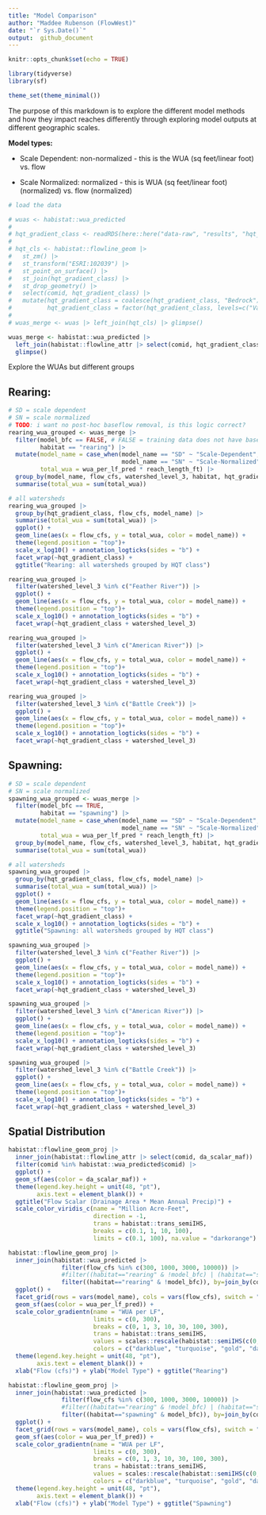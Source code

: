 ```yaml
---
title: "Model Comparison"
author: "Maddee Rubenson (FlowWest)"
date: "`r Sys.Date()`"
output:  github_document
---
```


```r
knitr::opts_chunk$set(echo = TRUE)

library(tidyverse)
library(sf)

theme_set(theme_minimal())

```

The purpose of this markdown is to explore the different model methods and how they impact reaches differently through exploring model outputs at different geographic scales.

**Model types:**

-   Scale Dependent: non-normalized - this is the WUA (sq feet/linear foot) vs. flow

-   Scale Normalized: normalized - this is WUA (sq feet/linear foot) (normalized) vs. flow (normalized)

```r
# load the data

# wuas <- habistat::wua_predicted
# 
# hqt_gradient_class <- readRDS(here::here("data-raw", "results", "hqt_gradient_class.Rds"))
# 
# hqt_cls <- habistat::flowline_geom |>
#   st_zm() |>
#   st_transform("ESRI:102039") |> 
#   st_point_on_surface() |>
#   st_join(hqt_gradient_class) |>
#   st_drop_geometry() |> 
#   select(comid, hqt_gradient_class) |> 
#   mutate(hqt_gradient_class = coalesce(hqt_gradient_class, "Bedrock"),
#          hqt_gradient_class = factor(hqt_gradient_class, levels=c("Valley Lowland", "Valley Foothill", "Bedrock"))) 
# 
# wuas_merge <- wuas |> left_join(hqt_cls) |> glimpse()

wuas_merge <- habistat::wua_predicted |> 
  left_join(habistat::flowline_attr |> select(comid, hqt_gradient_class)) |>
  glimpse()
```

Explore the WUAs but different groups

## Rearing:

```r
# SD = scale dependent
# SN = scale normalized
# TODO: i want no post-hoc baseflow removal, is this logic correct?
rearing_wua_grouped <- wuas_merge |> 
  filter(model_bfc == FALSE, # FALSE = training data does not have baseflow channel = baseflow channel was removed
         habitat == "rearing") |> 
  mutate(model_name = case_when(model_name == "SD" ~ "Scale-Dependent",
                                model_name == "SN" ~ "Scale-Normalized"),
         total_wua = wua_per_lf_pred * reach_length_ft) |> 
  group_by(model_name, flow_cfs, watershed_level_3, habitat, hqt_gradient_class) |> 
  summarise(total_wua = sum(total_wua))

# all watersheds
rearing_wua_grouped |> 
  group_by(hqt_gradient_class, flow_cfs, model_name) |> 
  summarise(total_wua = sum(total_wua)) |> 
  ggplot() + 
  geom_line(aes(x = flow_cfs, y = total_wua, color = model_name)) +
  theme(legend.position = "top")+
  scale_x_log10() + annotation_logticks(sides = "b") +
  facet_wrap(~hqt_gradient_class) +
  ggtitle("Rearing: all watersheds grouped by HQT class")

rearing_wua_grouped |> 
  filter(watershed_level_3 %in% c("Feather River")) |> 
  ggplot() + 
  geom_line(aes(x = flow_cfs, y = total_wua, color = model_name)) +
  theme(legend.position = "top")+
  scale_x_log10() + annotation_logticks(sides = "b") +
  facet_wrap(~hqt_gradient_class + watershed_level_3)

rearing_wua_grouped |> 
  filter(watershed_level_3 %in% c("American River")) |> 
  ggplot() + 
  geom_line(aes(x = flow_cfs, y = total_wua, color = model_name)) +
  theme(legend.position = "top")+
  scale_x_log10() + annotation_logticks(sides = "b") +
  facet_wrap(~hqt_gradient_class + watershed_level_3)

rearing_wua_grouped |> 
  filter(watershed_level_3 %in% c("Battle Creek")) |> 
  ggplot() + 
  geom_line(aes(x = flow_cfs, y = total_wua, color = model_name)) +
  theme(legend.position = "top")+
  scale_x_log10() + annotation_logticks(sides = "b") +
  facet_wrap(~hqt_gradient_class + watershed_level_3)
```

## Spawning:

```r
# SD = scale dependent
# SN = scale normalized
spawning_wua_grouped <- wuas_merge |> 
  filter(model_bfc == TRUE,
         habitat == "spawning") |> 
  mutate(model_name = case_when(model_name == "SD" ~ "Scale-Dependent",
                                model_name == "SN" ~ "Scale-Normalized"),
         total_wua = wua_per_lf_pred * reach_length_ft) |> 
  group_by(model_name, flow_cfs, watershed_level_3, habitat, hqt_gradient_class) |> 
  summarise(total_wua = sum(total_wua))

# all watersheds
spawning_wua_grouped |> 
  group_by(hqt_gradient_class, flow_cfs, model_name) |> 
  summarise(total_wua = sum(total_wua)) |> 
  ggplot() + 
  geom_line(aes(x = flow_cfs, y = total_wua, color = model_name)) +
  theme(legend.position = "top")+
  facet_wrap(~hqt_gradient_class) + 
  scale_x_log10() + annotation_logticks(sides = "b") +
  ggtitle("Spawning: all watersheds grouped by HQT class") 

spawning_wua_grouped |> 
  filter(watershed_level_3 %in% c("Feather River")) |> 
  ggplot() + 
  geom_line(aes(x = flow_cfs, y = total_wua, color = model_name)) +
  theme(legend.position = "top")+
  scale_x_log10() + annotation_logticks(sides = "b") +
  facet_wrap(~hqt_gradient_class + watershed_level_3)

spawning_wua_grouped |> 
  filter(watershed_level_3 %in% c("American River")) |> 
  ggplot() + 
  geom_line(aes(x = flow_cfs, y = total_wua, color = model_name)) +
  theme(legend.position = "top")+
  scale_x_log10() + annotation_logticks(sides = "b") +
  facet_wrap(~hqt_gradient_class + watershed_level_3)

spawning_wua_grouped |> 
  filter(watershed_level_3 %in% c("Battle Creek")) |> 
  ggplot() + 
  geom_line(aes(x = flow_cfs, y = total_wua, color = model_name)) +
  theme(legend.position = "top")+
  scale_x_log10() + annotation_logticks(sides = "b") +
  facet_wrap(~hqt_gradient_class + watershed_level_3)
```

## Spatial Distribution

```r
habistat::flowline_geom_proj |>
  inner_join(habistat::flowline_attr |> select(comid, da_scalar_maf)) |>
  filter(comid %in% habistat::wua_predicted$comid) |>
  ggplot() +
  geom_sf(aes(color = da_scalar_maf)) + 
  theme(legend.key.height = unit(48, "pt"),
        axis.text = element_blank()) + 
  ggtitle("Flow Scalar (Drainage Area * Mean Annual Precip)") + 
  scale_color_viridis_c(name = "Million Acre-Feet", 
                        direction = -1, 
                        trans = habistat::trans_semiIHS, 
                        breaks = c(0.1, 1, 10, 100), 
                        limits = c(0.1, 100), na.value = "darkorange")
```

```r
habistat::flowline_geom_proj |>
  inner_join(habistat::wua_predicted |> 
               filter(flow_cfs %in% c(300, 1000, 3000, 10000)) |>
               #filter((habitat=="rearing" & !model_bfc) | (habitat=="spawning" & model_bfc))
               filter((habitat=="rearing" & !model_bfc)), by=join_by(comid)) |>
  ggplot() +
  facet_grid(rows = vars(model_name), cols = vars(flow_cfs), switch = "both") + 
  geom_sf(aes(color = wua_per_lf_pred)) + 
  scale_color_gradientn(name = "WUA per LF",
                        limits = c(0, 300),
                        breaks = c(0, 1, 3, 10, 30, 100, 300), 
                        trans = habistat::trans_semiIHS,
                        values = scales::rescale(habistat::semiIHS(c(0, 1, 3, 10, 30, 100, 300))),
                        colors = c("darkblue", "turquoise", "gold", "darkorange", "darkred", "violetred4", "mediumvioletred")) + 
  theme(legend.key.height = unit(48, "pt"),
        axis.text = element_blank()) + 
  xlab("Flow (cfs)") + ylab("Model Type") + ggtitle("Rearing")
```

```r
habistat::flowline_geom_proj |>
  inner_join(habistat::wua_predicted |> 
               filter(flow_cfs %in% c(300, 1000, 3000, 10000)) |>
               #filter((habitat=="rearing" & !model_bfc) | (habitat=="spawning" & model_bfc))
               filter((habitat=="spawning" & model_bfc)), by=join_by(comid)) |>
  ggplot() +
  facet_grid(rows = vars(model_name), cols = vars(flow_cfs), switch = "both") + 
  geom_sf(aes(color = wua_per_lf_pred)) + 
  scale_color_gradientn(name = "WUA per LF",
                        limits = c(0, 300),
                        breaks = c(0, 1, 3, 10, 30, 100, 300), 
                        trans = habistat::trans_semiIHS,
                        values = scales::rescale(habistat::semiIHS(c(0, 1, 3, 10, 30, 100, 300))),
                        colors = c("darkblue", "turquoise", "gold", "darkorange", "darkred", "violetred4", "mediumvioletred")) + 
  theme(legend.key.height = unit(48, "pt"),
        axis.text = element_blank()) + 
  xlab("Flow (cfs)") + ylab("Model Type") + ggtitle("Spawning")
```
